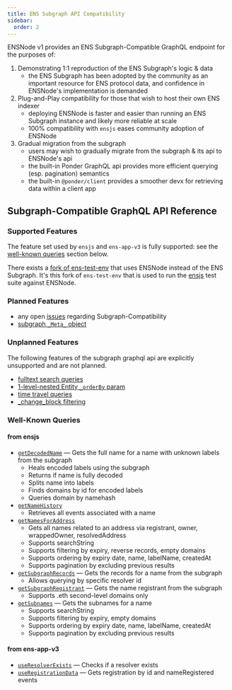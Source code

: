 ```yaml
---
title: ENS Subgraph API Compatibility
sidebar:
  order: 2
---
```


ENSNode v1 provides an ENS Subgraph-Compatible GraphQL endpoint for the purposes of:

1. Demonstrating 1:1 reproduction of the ENS Subgraph's logic & data
    - the ENS Subgraph has been adopted by the community as an important resource for ENS protocol data, and confidence in ENSNode's implementation is demanded
2. Plug-and-Play compatibility for those that wish to host their own ENS indexer
    - deploying ENSNode is faster and easier than running an ENS Subgraph instance and likely more reliable at scale
    - 100% compatibility with `ensjs` eases community adoption of ENSNode
3. Gradual migration from the subgraph
    - users may wish to gradually migrate from the subgraph & its api to ENSNode's api
    - the built-in Ponder GraphQL api provides more efficient querying (esp. pagination) semantics
    - the built-in `@ponder/client` provides a smoother devx for retrieving data within a client app

## Subgraph-Compatible GraphQL API Reference

### Supported Features

The feature set used by `ensjs` and `ens-app-v3` is fully supported: see the [well-known queries](#well-known-queries) section  below.

There exists a [fork of ens-test-env](https://github.com/namehash/ens-test-env/) that uses ENSNode instead of the ENS Subgraph. It's this fork of `ens-test-env` that is used to run the [ensjs](https://github.com/namehash/ensjs) test suite against ENSNode.

### Planned Features

- any open [issues](https://github.com/namehash/ensnode/issues) regarding Subgraph-Compatibility
- [subgraph `_Meta_` object](https://thegraph.com/docs/en/subgraphs/querying/graphql-api/#subgraph-metadata)

### Unplanned Features

The following features of the subgraph graphql api are explicitly unsupported and are not planned.

- [fulltext search queries](https://thegraph.com/docs/en/subgraphs/querying/graphql-api/#fulltext-search-queries)
- [1-level-nested Entity `_orderBy` param](https://thegraph.com/docs/en/subgraphs/querying/graphql-api/#example-for-nested-entity-sorting)
- [time travel queries](https://thegraph.com/docs/en/subgraphs/querying/graphql-api/#time-travel-queries)
- [_change_block filtering](https://thegraph.com/docs/en/subgraphs/querying/graphql-api/#example-for-block-filtering)

### Well-Known Queries

#### from ensjs
- [`getDecodedName`](https://github.com/ensdomains/ensjs/blob/17ab314/packages/ensjs/src/functions/subgraph/getDecodedName.ts) — Gets the full name for a name with unknown labels from the subgraph
  - Heals encoded labels using the subgraph
  - Returns if name is fully decoded
  - Splits name into labels
  - Finds domains by id for encoded labels
  - Queries domain by namehash
- [`getNameHistory`](https://github.com/ensdomains/ensjs/blob/17ab314/packages/ensjs/src/functions/subgraph/getNameHistory.ts)
  - Retrieves all events associated with a name
- [`getNamesForAddress`](https://github.com/ensdomains/ensjs/blob/17ab314/packages/ensjs/src/functions/subgraph/getNamesForAddress.ts)
  - Gets all names related to an address via registrant, owner, wrappedOwner, resolvedAddress
  - Supports searchString
  - Supports filtering by expiry, reverse records, empty domains
  - Supports ordering by expiry date, name, labelName, createdAt
  - Supports pagination by excluding previous results
- [`getSubgraphRecords`](https://github.com/ensdomains/ensjs/blob/17ab314/packages/ensjs/src/functions/subgraph/getSubgraphRecords.ts) — Gets the records for a name from the subgraph
  - Allows querying by specific resolver id
- [`getSubgraphRegistrant`](https://github.com/ensdomains/ensjs/blob/17ab314/packages/ensjs/src/functions/subgraph/getSubgraphRegistrant.ts) — Gets the name registrant from the subgraph
  - Supports .eth second-level domains only
- [`getSubnames`](https://github.com/ensdomains/ensjs/blob/17ab314/packages/ensjs/src/functions/subgraph/getSubnames.ts) — Gets the subnames for a name
  - Supports searchString
  - Supports filtering by expiry, empty domains
  - Supports ordering by expiry date, name, labelName, createdAt
  - Supports pagination by excluding previous results

#### from ens-app-v3

- [`useResolverExists`](https://github.com/ensdomains/ens-app-v3/blob/328692ae832618f8143916c143b7e4cb9e520811/src/hooks/useResolverExists.ts#L27) — Checks if a resolver exists
- [`useRegistrationData`](https://github.com/ensdomains/ens-app-v3/blob/328692ae832618f8143916c143b7e4cb9e520811/src/hooks/useRegistrationData.ts#L31) — Gets registration by id and nameRegistered events
